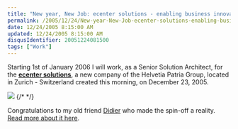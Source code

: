 ```yaml
---
title: "New year, New Job: ecenter solutions - enabling business innovation"
permalink: /2005/12/24/New-year-New-Job-ecenter-solutions-enabling-business-innovation/
date: 12/24/2005 8:15:00 AM
updated: 12/24/2005 8:15:00 AM
disqusIdentifier: 20051224081500
tags: ["Work"]
---
```

Starting 1st of January 2006 I will work, as a Senior Solution Architect, for the **[ecenter solutions](http://www.ecenter-solutions.com)**, a new company of the Helvetia Patria Group, located in Zurich - Switzerland created this morning, on December 23, 2005.

![](http://membres.lycos.fr/lkempe//ecentersolutions.jpg)
{/* <!-- more --> */}

Congratulations to my old friend [Didier](http://www.didierbeck.com/) who made the spin-off a reality. [Read more about it here](http://www.didierbeck.com/2005/12/dream-is-becoming-true.php).
